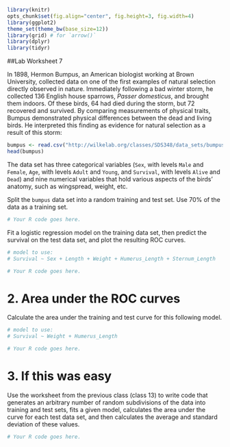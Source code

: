 ```r
library(knitr)
opts_chunk$set(fig.align="center", fig.height=3, fig.width=4)
library(ggplot2)
theme_set(theme_bw(base_size=12))
library(grid) # for `arrow()`
library(dplyr)
library(tidyr)
```
##Lab Worksheet 7

In 1898, Hermon Bumpus, an American biologist working at Brown University, collected data on one of the first examples of natural selection directly observed in nature. Immediately following a bad winter storm, he collected 136 English house sparrows, *Passer domesticus*, and brought them indoors. Of these birds, 64 had died during the storm, but 72 recovered and survived. By comparing measurements of physical traits, Bumpus demonstrated physical differences between the dead and living birds. He interpreted this finding as evidence for natural selection as a result of this storm:

```r
bumpus <- read.csv("http://wilkelab.org/classes/SDS348/data_sets/bumpus_full.csv")
head(bumpus)
```

The data set has three categorical variables (`Sex`, with levels `Male` and `Female`, `Age`, with levels `Adult` and `Young`, and `Survival`, with levels `Alive` and `Dead`) and nine numerical variables that hold various aspects of the birds' anatomy, such as wingspread, weight, etc.

Split the `bumpus` data set into a random training and test set. Use 70% of the data as a training set. 
```r
# Your R code goes here.
```

Fit a logistic regression model on the training data set, then predict the survival on the test data set, and plot the resulting ROC curves. 
```r
# model to use: 
# Survival ~ Sex + Length + Weight + Humerus_Length + Sternum_Length

# Your R code goes here.
```

# 2. Area under the ROC curves

Calculate the area under the training and test curve for this following model.
```r
# model to use:
# Survival ~ Weight + Humerus_Length

# Your R code goes here.
```

# 3. If this was easy

Use the worksheet from the previous class (class 13) to write code that generates an arbitrary number of random subdivisions of the data into training and test sets, fits a given model, calculates the area under the curve for each test data set, and then calculates the average and standard deviation of these values.
```r
# Your R code goes here.
```
